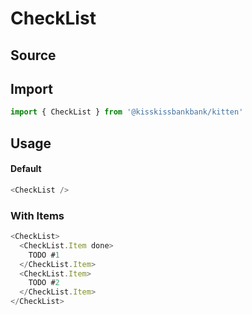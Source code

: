 

<Meta title="Molecules/CheckList" component={CheckList} />

# CheckList

## Source

<FileUrl filepath={__filename} />

## Import

```js
import { CheckList } from '@kisskissbankbank/kitten'
```

## Usage

<Canvas>
  <Story name="CheckList" story={stories.Default} />
</Canvas>

#### Default

```js
<CheckList />
```

### With Items

```js
<CheckList>
  <CheckList.Item done>
    TODO #1
  </CheckList.Item>
  <CheckList.Item>
    TODO #2
  </CheckList.Item>
</CheckList>
```
